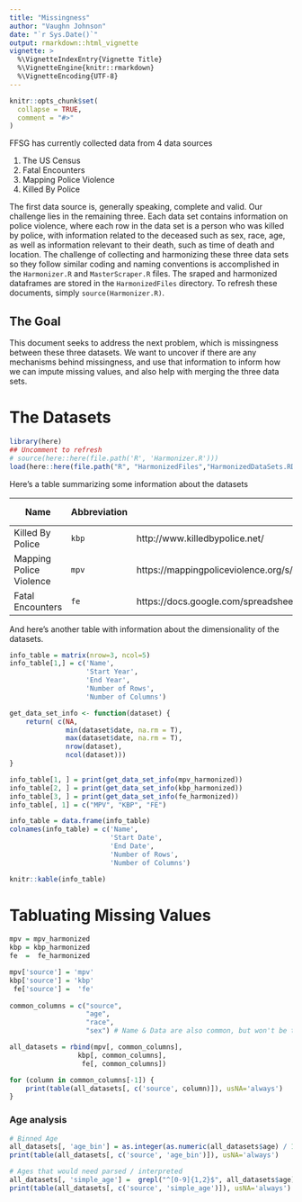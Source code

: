 ```yaml
---
title: "Missingness"
author: "Vaughn Johnson"
date: "`r Sys.Date()`"
output: rmarkdown::html_vignette
vignette: >
  %\VignetteIndexEntry{Vignette Title}
  %\VignetteEngine{knitr::rmarkdown}
  %\VignetteEncoding{UTF-8}
---
```


```r
knitr::opts_chunk$set(
  collapse = TRUE,
  comment = "#>"
)
```

FFSG has currently collected data from 4 data sources

1. The US Census
2. Fatal Encounters
3. Mapping Police Violence
4. Killed By Police

The first data source is, generally speaking, complete and valid. Our challenge
lies in the remaining three. Each data set contains information on police violence,
where each row in the data set is a person who was killed by police, with information
related to the deceased such as sex, race, age, as well as information
relevant to their death, such as time of death and location. The challenge of
collecting and harmonizing these three data sets so they follow similar coding
and naming conventions is accomplished in the `Harmonizer.R` and `MasterScraper.R`
files. The sraped and harmonized dataframes are stored in the `HarmonizedFiles`
directory. To refresh these documents, simply `source(Harmonizer.R)`.

## The Goal
This document seeks to address the next problem, which is missingness
between these three datasets. We want to uncover if there are any mechanisms
behind missingness, and use that information to inform how we can impute missing 
values, and also help with merging the three data sets.

# The Datasets

```r
library(here)
## Uncomment to refresh 
# source(here::here(file.path('R', 'Harmonizer.R')))
load(here::here(file.path("R", "HarmonizedFiles","HarmonizedDataSets.RData")))
```

Here's a table summarizing some information about the datasets

|Name|Abbreviation|Source URL|Live or archival|
|---|---|---|---|---|---|---|---|
|Killed By Police|`kbp`|http://www.killedbypolice.net/|Archival|
|Mapping Police Violence|`mpv`|https://mappingpoliceviolence.org/s/MPVDatasetDownload.xlsx|Live|
|Fatal Encounters|`fe`|https://docs.google.com/spreadsheets/d/1dKmaV_JiWcG8XBoRgP8b4e9Eopkpgt7FL7nyspvzAsE/edit#gid=0|Live|

And here's another table with information about the dimensionality of the datasets.

```r
info_table = matrix(nrow=3, ncol=5)
info_table[1,] = c('Name',
                   'Start Year',
                   'End Year',
                   'Number of Rows',
                   'Number of Columns')

get_data_set_info <- function(dataset) {
    return( c(NA,
              min(dataset$date, na.rm = T),
              max(dataset$date, na.rm = T),
              nrow(dataset),
              ncol(dataset)))
}

info_table[1, ] = print(get_data_set_info(mpv_harmonized))
info_table[2, ] = print(get_data_set_info(kbp_harmonized))
info_table[3, ] = print(get_data_set_info(fe_harmonized))
info_table[, 1] = c("MPV", "KBP", "FE")

info_table = data.frame(info_table)
colnames(info_table) = c('Name',
                         'Start Date',
                         'End Date',
                         'Number of Rows',
                         'Number of Columns')
```

```r
knitr::kable(info_table)
```

# Tabluating Missing Values

```r
mpv = mpv_harmonized
kbp = kbp_harmonized
fe  =  fe_harmonized

mpv['source'] = 'mpv'
kbp['source'] = 'kbp'
 fe['source'] =  'fe'
 
common_columns = c("source",
                   "age", 
                   "race",
                   "sex") # Name & Data are also common, but won't be tabled

all_datasets = rbind(mpv[, common_columns], 
                 kbp[, common_columns], 
                  fe[, common_columns])

for (column in common_columns[-1]) {
    print(table(all_datasets[, c('source', column)]), usNA='always')
}
```

### Age analysis

```r
# Binned Age
all_datasets[, 'age_bin'] = as.integer(as.numeric(all_datasets$age) / 10)
print(table(all_datasets[, c('source', 'age_bin')]), usNA='always')

# Ages that would need parsed / interpreted
all_datasets[, 'simple_age'] =  grepl("^[0-9]{1,2}$", all_datasets$age)
print(table(all_datasets[, c('source', 'simple_age')]), usNA='always')
```


